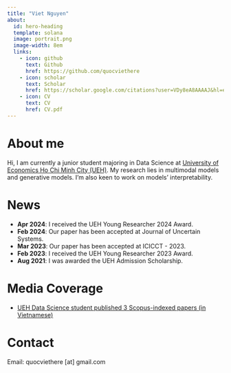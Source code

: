 ```yaml
---
title: "Viet Nguyen"
about:
  id: hero-heading
  template: solana
  image: portrait.png
  image-width: 8em
  links:
    - icon: github
      text: Github
      href: https://github.com/quocviethere
    - icon: scholar
      text: Scholar
      href: https://scholar.google.com/citations?user=VDy8eA8AAAAJ&hl=en
    - icon: CV
      text: CV
      href: CV.pdf   
---
```


# About me

Hi, I am currently a junior student majoring in Data Science at [University of Economics Ho Chi Minh City (UEH)](https://en.ueh.edu.vn/). 
My research lies in multimodal models <br> and generative models. I'm also keen to work on models' interpretability.

# News

- **Apr 2024**: I received the UEH Young Researcher 2024 Award.
- **Feb 2024**: Our paper has been accepted at Journal of Uncertain Systems.
- **Mar 2023**: Our paper has been accepted at ICICCT - 2023.
- **Feb 2023**: I received the UEH Young Researcher 2023 Award.
- **Aug 2021**: I was awarded the UEH Admission Scholarship.

# Media Coverage

- [UEH Data Science student published 3 Scopus-indexed papers (in Vietnamese)](https://tuyensinh.ueh.edu.vn/bai-viet/tuyen-sinh-dai-hoc-2024-sinh-vien-nganh-khoa-hoc-du-lieu-ueh-cong-bo-3-cong-trinh-nghien-cuu-khoa-hoc-thuoc-danh-muc-scopus/)

# Contact

Email: quocviethere [at] gmail.com